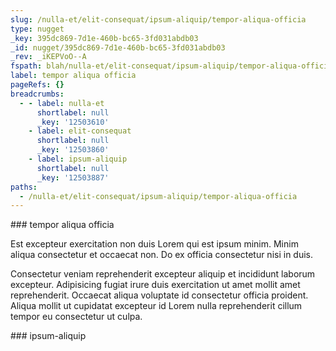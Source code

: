 ```yaml
---
slug: /nulla-et/elit-consequat/ipsum-aliquip/tempor-aliqua-officia
type: nugget
_key: 395dc869-7d1e-460b-bc65-3fd031abdb03
_id: nugget/395dc869-7d1e-460b-bc65-3fd031abdb03
_rev: _iKEPVoO--A
fspath: blah/nulla-et/elit-consequat/ipsum-aliquip/tempor-aliqua-officia.md
label: tempor aliqua officia
pageRefs: {}
breadcrumbs:
  - - label: nulla-et
      shortlabel: null
      _key: '12503610'
    - label: elit-consequat
      shortlabel: null
      _key: '12503860'
    - label: ipsum-aliquip
      shortlabel: null
      _key: '12503887'
paths:
  - /nulla-et/elit-consequat/ipsum-aliquip/tempor-aliqua-officia
---
```


<NuggetArea>
<Nugget slug="/nulla-et/elit-consequat/ipsum-aliquip/tempor-aliqua-officia" type="nugget" _key="395dc869-7d1e-460b-bc65-3fd031abdb03" _id="nugget/395dc869-7d1e-460b-bc65-3fd031abdb03" _rev="_iKEPVoO--A" fspath="blah/nulla-et/elit-consequat/ipsum-aliquip/tempor-aliqua-officia.md" label="tempor aliqua officia" paths="/nulla-et/elit-consequat/ipsum-aliquip/tempor-aliqua-officia">
<NuggetBody>
### tempor aliqua officia

Est excepteur exercitation non duis Lorem qui est ipsum minim. Minim aliqua consectetur et occaecat non. Do ex officia consectetur nisi in duis.

Consectetur veniam reprehenderit excepteur aliquip et incididunt laborum excepteur. Adipisicing fugiat irure duis exercitation ut amet mollit amet reprehenderit. Occaecat aliqua voluptate id consectetur officia proident. Aliqua mollit ut cupidatat excepteur id Lorem nulla reprehenderit cillum tempor eu consectetur ut culpa.

</NuggetBody>
<Breadcrumbs>
<Crumbs>
<Crumb _key="12503610" label="nulla-et" /><Crumb _key="12503860" label="elit-consequat" /><Crumb _key="12503887" label="ipsum-aliquip" />
</Crumbs>
</Breadcrumbs>
</Nugget>

<NuggetsInbound>
</NuggetsInbound>
<NuggetsOutbound>
</NuggetsOutbound>
</NuggetArea>
<PassagesInbound>
<Passage direction="inbound" type="passage" _key="12503887" _id="passage/12503887" _rev="_iKEPVoK--A" label="ipsum-aliquip" passage="ipsum-aliquip" fspath="blah/nulla-et/elit-consequat/ipsum-aliquip" paths="/nulla-et/elit-consequat/ipsum-aliquip" slug="/nulla-et/elit-consequat/ipsum-aliquip">
<NuggetBody>
### ipsum-aliquip

</NuggetBody>
<Breadcrumbs>
<Crumbs>
<Crumb _key="12503610" label="nulla-et" /><Crumb _key="12503860" label="elit-consequat" />
</Crumbs>
</Breadcrumbs>
</Passage>

</PassagesInbound>
<PassagesOutbound>
</PassagesOutbound>